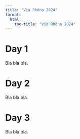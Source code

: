 ```yaml
---
title: "Via Rhôna 2024"
format:
  html:
    toc-title: "Via Rhôna 2024"
---
```


# Day 1

Bla bla bla.

# Day 2

Bla bla bla.

# Day 3

Bla bla bla.
